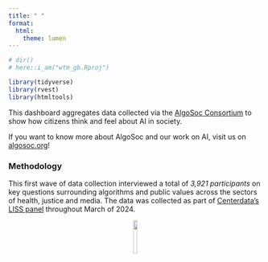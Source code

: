 ```yaml
---
title: " "
format:
  html:
    theme: lumen
---
```


```r
# dir()
# here::i_am("wtm_gb.Rproj")

library(tidyverse)
library(rvest)
library(htmltools)
```

This dashboard aggregates data collected via the <a href="https://algosoc.org/" target="_blank">AlgoSoc Consortium</a> to show how citizens think and feel about AI in society.



If you want to know more about AlgoSoc and our work on AI, visit us on <a href="https://algosoc.org/" target="_blank">algosoc.org</a>!



### Methodology

This first wave of data collection interviewed a total of *3,921 participants* on key questions surrounding algorithms and public values across the sectors of health, justice and media. The data was collected as part of [Centerdata’s](https://www.centerdata.nl/) [LISS panel](https://www.lissdata.nl/) throughout March of 2024.

<center>

<img src="algosoclogo.png" width="13%">


</center>

